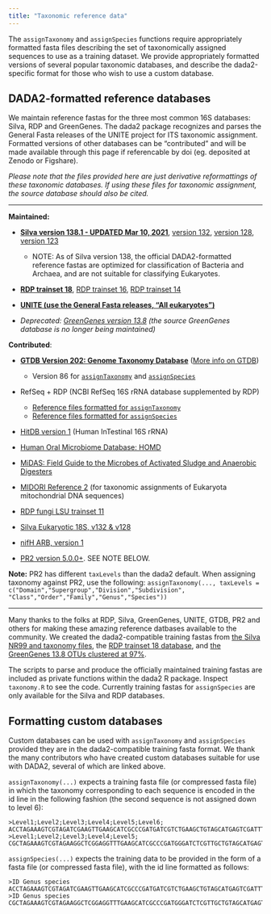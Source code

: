 ```yaml
---
title: "Taxonomic reference data"
---
```


The `assignTaxonomy` and `assignSpecies` functions require appropriately formatted fasta files describing the set of taxonomically assigned sequences to use as a training dataset. We provide appropriately formatted versions of several popular taxonomic databases, and describe the dada2-specific format for those who wish to use a custom database.

## DADA2-formatted reference databases

We maintain reference fastas for the three most common 16S databases: Silva, RDP and GreenGenes. The dada2 package recognizes and parses the General Fasta releases of the UNITE project for ITS taxonomic assignment. Formatted versions of other databases can be "contributed" and will be made available through this page if referencable by doi (eg. deposited at Zenodo or Figshare). 

*Please note that the files provided here are just derivative reformattings of these taxonomic databases. If using these files for taxonomic assignment, the source database should also be cited.*

--------------------------

**Maintained:**

* **[Silva version 138.1 - UPDATED Mar 10, 2021](https://doi.org/10.5281/zenodo.4587954)**, [version 132](https://doi.org/10.5281/zenodo.1172782), [version 128](https://doi.org/10.5281/zenodo.801831),  [version 123](http://dx.doi.org/10.5281/zenodo.158958)
  - NOTE: As of Silva version 138, the official DADA2-formatted reference fastas are optimized for classification of Bacteria and Archaea, and are not suitable for classifying Eukaryotes.


* **[RDP trainset 18](https://doi.org/10.5281/zenodo.4310150)**, [RDP trainset 16](https://doi.org/10.5281/zenodo.801827), [RDP trainset 14](http://dx.doi.org/10.5281/zenodo.158955)

* **[UNITE (use the General Fasta releases, "All eukaryotes")](https://unite.ut.ee/repository.php)**

* *Deprecated: [GreenGenes version 13.8](http://dx.doi.org/10.5281/zenodo.158955) (the source GreenGenes database is no longer being maintained)*

**Contributed**:

* **[GTDB Version 202: Genome Taxonomy Database](https://zenodo.org/record/4735821)** ([More info on GTDB](http://gtdb.ecogenomic.org/)) 
    + Version 86 for [`assignTaxonomy`](https://zenodo.org/record/2541239) and [`assignSpecies`](https://zenodo.org/record/2658728#.XM7qtBNKhYh)

* RefSeq + RDP (NCBI RefSeq 16S rRNA database supplemented by RDP)
    + [Reference files formatted for `assignTaxonomy`](https://zenodo.org/record/2541239)
    + [Reference files formatted for `assignSpecies`](https://zenodo.org/record/2658728#.XM7qtBNKhYh)  
    
* [HitDB version 1](http://doi.org/10.5281/zenodo.159205) (Human InTestinal 16S rRNA)

* [Human Oral Microbiome Database: HOMD](https://doi.org/10.5281/zenodo.7380291)

* [MiDAS: Field Guide to the Microbes of Activated Sludge and Anaerobic Digesters](https://midasfieldguide.org/guide/downloads)

* [MIDORI Reference 2](http://www.reference-midori.info/index.html) (for taxonomic assignments of Eukaryota mitochondrial DNA sequences)

* [RDP fungi LSU trainset 11](https://doi.org/10.5281/zenodo.835612)

* [Silva Eukaryotic 18S, v132 & v128](https://zenodo.org/record/1447330)

* [nifH ARB, version 1](https://doi.org/10.5281/zenodo.3958364)

* [PR2 version 5.0.0+](https://github.com/vaulot/pr2_database/releases). SEE NOTE BELOW.

**Note:** PR2 has different `taxLevels` than the dada2 default. When assigning taxonomy against PR2, use the following: `assignTaxonomy(..., taxLevels = c("Domain","Supergroup","Division","Subdivision", "Class","Order","Family","Genus","Species"))`


--------------------------

Many thanks to the folks at RDP, Silva, GreenGenes, UNITE, GTDB, PR2 and others for making these amazing reference datbases available to the community. We created the dada2-compatible training fastas from [the Silva NR99 and taxonomy files](https://www.arb-silva.de/no_cache/download/archive/release_138_1/Exports/), the [RDP trainset 18 database](https://sourceforge.net/p/rdp-classifier/news/2020/07/rdp-classifier-213-july-2020-release-note/), and [the GreenGenes 13.8 OTUs clustered at 97\%](ftp://greengenes.microbio.me/greengenes_release/gg_13_8_otus/).

The scripts to parse and produce the officially maintained training fastas are included as private functions within the dada2 R package. Inspect `taxonomy.R` to see the code. Currently training fastas for `assignSpecies` are only available for the Silva and RDP databases. 

## Formatting custom databases

Custom databases can be used with `assignTaxonomy` and `assignSpecies` provided they are in the dada2-compatible training fasta format. We thank the many contributors who have created custom databases suitable for use with DADA2, several of which are linked above.

`assignTaxonomy(...)` expects a training fasta file (or compressed fasta file) in which the taxonomy corresponding to each sequence is encoded in the id line in the following fashion (the second sequence is not assigned down to level 6):

```
>Level1;Level2;Level3;Level4;Level5;Level6;
ACCTAGAAAGTCGTAGATCGAAGTTGAAGCATCGCCCGATGATCGTCTGAAGCTGTAGCATGAGTCGATTTTCACATTCAGGGATACCATAGGATAC
>Level1;Level2;Level3;Level4;Level5;
CGCTAGAAAGTCGTAGAAGGCTCGGAGGTTTGAAGCATCGCCCGATGGGATCTCGTTGCTGTAGCATGAGTACGGACATTCAGGGATCATAGGATAC
```

`assignSpecies(...)` expects the training data to be provided in the form of a fasta file (or compressed fasta file), with the id line formatted as follows:

```
>ID Genus species
ACCTAGAAAGTCGTAGATCGAAGTTGAAGCATCGCCCGATGATCGTCTGAAGCTGTAGCATGAGTCGATTTTCACATTCAGGGATACCATAGGATAC
>ID Genus species
CGCTAGAAAGTCGTAGAAGGCTCGGAGGTTTGAAGCATCGCCCGATGGGATCTCGTTGCTGTAGCATGAGTACGGACATTCAGGGATCATAGGATAC
```

